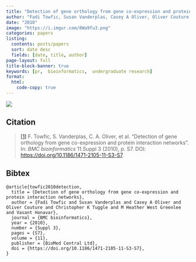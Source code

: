 ```yaml
---
title: "Detection of gene orthology from gene co-expression and protein interaction networks"
author: "Fadi Towfic, Susan Vanderplas, Casey A Oliver, Oliver Couture, Christopher K Tuggle, M Heather West Greenlee, Vasant Honavar"
date: "2010"
image: "https://i.imgur.com/8Wa9fu3.png"
categories: papers
listing:
  contents: posts/papers
  sort: date desc
  fields: [date, title, author]
page-layout: full
title-block-banner: true
keywords: [pr,  bioinformatics,  undergraduate research]
format:
  html:
    code-copy: true
---
```

 
![](https://i.imgur.com/8Wa9fu3.png){.preview-image}
 
## Citation
> <a name=bib-towfic2010detection></a>[[1]](#cite-towfic2010detection) F. Towfic, S. Vanderplas, C. A. Oliver, et al. “Detection of gene orthology from gene co-expression and protein interaction networks”. In: _BMC bioinformatics_ 11.Suppl 3 (2010), p. S7. DOI: [https://doi.org/10.1186/1471-2105-11-S3-S7](https://doi.org/https%3A%2F%2Fdoi.org%2F10.1186%2F1471-2105-11-S3-S7).

::: {.callout-note collapse='true'}
## Bibtex
```
@article{towfic2010detection,
  title = {Detection of gene orthology from gene co-expression and protein interaction networks},
  author = {Fadi Towfic and Susan Vanderplas and Casey A Oliver and Oliver Couture and Christopher K Tuggle and M Heather West Greenlee and Vasant Honavar},
  journal = {BMC bioinformatics},
  year = {2010},
  number = {Suppl 3},
  pages = {S7},
  volume = {11},
  publisher = {BioMed Central Ltd},
  doi = {https://doi.org/10.1186/1471-2105-11-S3-S7},
}
```
:::



